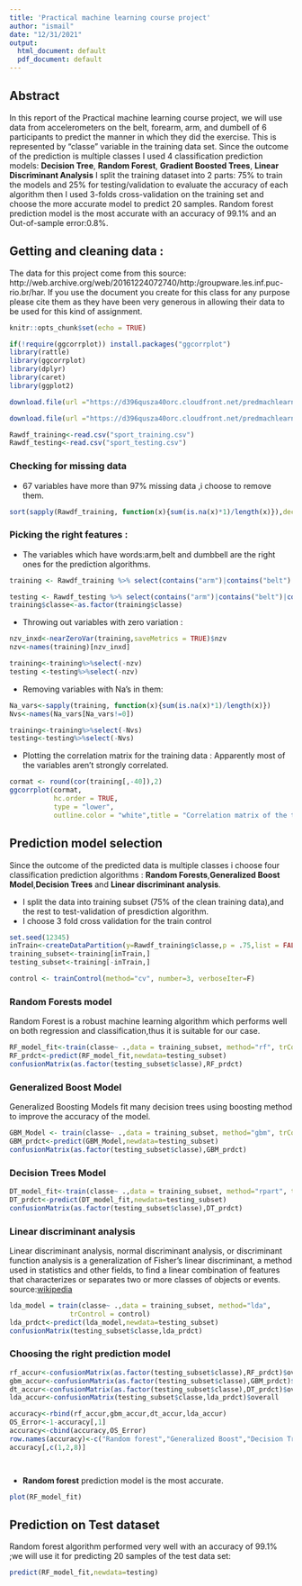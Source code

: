 ---
title: 'Practical machine learning course project'
author: "ismail"
date: "12/31/2021"
output:
  html_document: default
  pdf_document: default
---



## Abstract
In this report of the Practical machine learning course project, we will use data from accelerometers on the belt, forearm, arm, and dumbell of 6 participants to predict the manner in which they did the exercise. This is represented by “classe” variable in the training data set. 
Since the outcome of the prediction is multiple classes I used 4 classification prediction models: 
**Decision Tree**, **Random Forest**, **Gradient Boosted Trees**, **Linear Discriminant Analysis**
I split the training dataset into 2 parts: 75% to train the models and 25% for testing/validation to evaluate the accuracy of each algorithm then I used 3-folds cross-validation on the training set and choose the more accurate model to predict 20 samples.
Random forest prediction model is the most accurate with an accuracy of 99.1% and an Out-of-sample error:0.8%.

## Getting and cleaning data :

The data for this project come from this source: http://web.archive.org/web/20161224072740/http:/groupware.les.inf.puc-rio.br/har. If you use the document you create for this class for any purpose please cite them as they have been very generous in allowing their data to be used for this kind of assignment.

```{r setup, include=FALSE}
knitr::opts_chunk$set(echo = TRUE)

```

```{r ,message=FALSE}
if(!require(ggcorrplot)) install.packages("ggcorrplot")
library(rattle)
library(ggcorrplot)
library(dplyr)
library(caret)
library(ggplot2)

download.file(url ="https://d396qusza40orc.cloudfront.net/predmachlearn/pml-training.csv",destfile = "sport_training.csv")

download.file(url ="https://d396qusza40orc.cloudfront.net/predmachlearn/pml-testing.csv",destfile = "sport_testing.csv")

Rawdf_training<-read.csv("sport_training.csv")
Rawdf_testing<-read.csv("sport_testing.csv")

```

### Checking for missing data
* 67 variables have more than 97% missing data ,i choose to remove them.

```{r }
sort(sapply(Rawdf_training, function(x){sum(is.na(x)*1)/length(x)}),decreasing = TRUE)[1:70]
```
### Picking the right features :

* The variables which have words:arm,belt and dumbbell are the right ones for the prediction algorithms.

```{r }
training <- Rawdf_training %>% select(contains("arm")|contains("belt")|contains("dumbell"),classe)

testing <- Rawdf_testing %>% select(contains("arm")|contains("belt")|contains("dumbell"))
training$classe<-as.factor(training$classe)

```

* Throwing out variables with zero variation :
```{r }
nzv_inxd<-nearZeroVar(training,saveMetrics = TRUE)$nzv
nzv<-names(training)[nzv_inxd]

training<-training%>%select(-nzv)
testing <-testing%>%select(-nzv)

```

* Removing variables with Na's in them:
```{r }
Na_vars<-sapply(training, function(x){sum(is.na(x)*1)/length(x)})
Nvs<-names(Na_vars[Na_vars!=0])

training<-training%>%select(-Nvs)
testing<-testing%>%select(-Nvs)

```

* Plotting the correlation matrix for the training data :
Apparently most of the variables aren't strongly correlated.
```{r ,fig.height=8 ,echo=FALSE ,message=FALSE}
cormat <- round(cor(training[,-40]),2)
ggcorrplot(cormat,
           hc.order = TRUE,
           type = "lower",
           outline.color = "white",title = "Correlation matrix of the training variables")

```
## Prediction model selection
Since the outcome of the predicted data is multiple classes i choose four classification prediction algorithms : **Random Forests**,**Generalized Boost Model**,**Decision Trees** and **Linear discriminant analysis**.

* I split the data into training subset (75% of the clean training data),and the rest to test-validation of presdiction algorithm.
* I choose 3 fold cross validation for the train control 


```{r }
set.seed(12345)
inTrain<-createDataPartition(y=Rawdf_training$classe,p = .75,list = FALSE)
training_subset<-training[inTrain,]
testing_subset<-training[-inTrain,]

control <- trainControl(method="cv", number=3, verboseIter=F)

```

### Random Forests model

Random Forest is a robust machine learning algorithm which performs well on both regression and classification,thus it is suitable for our case.

```{r }
RF_model_fit<-train(classe~ .,data = training_subset, method="rf", trControl=control, verbose=FALSE)
RF_prdct<-predict(RF_model_fit,newdata=testing_subset)
confusionMatrix(as.factor(testing_subset$classe),RF_prdct)


```
### Generalized Boost Model 
Generalized Boosting Models fit many decision trees using boosting method to improve the accuracy of the model.

```{r }
GBM_Model <- train(classe~ .,data = training_subset, method="gbm", trControl=control, verbose=FALSE)
GBM_prdct<-predict(GBM_Model,newdata=testing_subset)
confusionMatrix(as.factor(testing_subset$classe),GBM_prdct)

```
### Decision Trees Model 

```{r }
DT_model_fit<-train(classe~ .,data = training_subset, method="rpart", trControl=control)
DT_prdct<-predict(DT_model_fit,newdata=testing_subset)
confusionMatrix(as.factor(testing_subset$classe),DT_prdct)
```

### Linear discriminant analysis
Linear discriminant analysis, normal discriminant analysis, or discriminant function analysis is a generalization of Fisher's linear discriminant, a method used in statistics and other fields, to find a linear combination of features that characterizes or separates two or more classes of objects or events. source:[wikipedia](https://en.wikipedia.org/wiki/Linear_discriminant_analysis) 

```{r }
lda_model = train(classe~ .,data = training_subset, method="lda",
               trControl = control)
lda_prdct<-predict(lda_model,newdata=testing_subset)
confusionMatrix(testing_subset$classe,lda_prdct)
```
### Choosing the right prediction model
```{r echo=FALSE ,message=FALSE}
rf_accur<-confusionMatrix(as.factor(testing_subset$classe),RF_prdct)$overall
gbm_accur<-confusionMatrix(as.factor(testing_subset$classe),GBM_prdct)$overall
dt_accur<-confusionMatrix(as.factor(testing_subset$classe),DT_prdct)$overall
lda_accur<-confusionMatrix(testing_subset$classe,lda_prdct)$overall

accuracy<-rbind(rf_accur,gbm_accur,dt_accur,lda_accur)
OS_Error<-1-accuracy[,1]
accuracy<-cbind(accuracy,OS_Error)
row.names(accuracy)<-c("Random forest","Generalized Boost","Decision Trees","LDA")
accuracy[,c(1,2,8)]




```
* **Random forest** prediction model is the most accurate.


```{r echo=FALSE ,message=FALSE}
plot(RF_model_fit)
```


## Prediction on Test dataset
Random forest algorithm performed very well with an accuracy of 99.1% ;we will use it for predicting 20 samples of the test data set:
```{r }
predict(RF_model_fit,newdata=testing)

```





